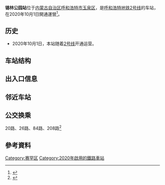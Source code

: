 {{Pathnav|呼和浩特地铁|呼和浩特地铁2号线|frame=1}}
{{Infobox station
| name = 锡林公园站
| native_name = {{MongolUnicode|ᠰᠢᠯᠢ ᠶᠢᠨ ᠴᠡᠴᠡᠷᠯᠢᠭ|style=text-align:left; height:60px|child=yes}}
| eng_name = Xilin Park
| former = 
| symbol_location = 
| symbol = 
| type = 
| image = XilinPark.jpg
| alt = 
| caption = 
| address = [[中华人民共和国|中华人民共和国]][[内蒙古自治区|内蒙古自治区]][[呼和浩特市|呼和浩特市]][[玉泉区|玉泉区]]
| coordinates = 
| owned = 
| operator = 
| line = 
| distance = 
| platform = 
| PlatformType = 地下
| tracks = 
| train_operators = 
| connections = 
| structure = 
| Interchange = 
| disabled = 
| exits = 
| code = 
| zone = 
| website = 
| opened = {{Start date|2020|10|01|df=y}}
| closed = <!-- {{End date|YYYY|MM|DD|df=y}} -->
| passengers = 
| pass_year = 
| pass_rank = 
| services = 
| other_services = 
| first = '''呼和浩特地铁2号线'''<br />往[[阿尔山路站|阿尔山路站]]方向：06:39<br />往[[塔利东路站|塔利东路站]]方向：06:10|
| last = '''呼和浩特地铁2号线'''<br />往[[阿尔山路站|阿尔山路站]]方向：22:43<br />往[[塔利东路站|塔利东路站]]方向：22:18|
| Linename1 = [[呼和浩特地铁2号线|呼和浩特地铁2号线]]
| start1 = [[塔利东路站|塔利东路]]
| pre1 = [[五里营站|五里营站]]
| next1 = [[内大南校区站|内大南校区站]]
| end1 = [[阿尔山路站|阿尔山路]]
}}

'''锡林公园站'''位于[[内蒙古自治区|内蒙古自治区]][[呼和浩特市|呼和浩特市]][[玉泉区|玉泉区]]，是[[呼和浩特地铁|呼和浩特地铁]][[呼和浩特地铁2号线|2号线]]的车站，在2020年10月1日開通運營<ref>{{Cite web|title=呼和浩特地铁2号线开通运营  首府城市轨道交通走进换乘时代_正北方网|url=http://www.northnews.cn/2020/1009/1913680.html|accessdate=2020-11-22|work=www.northnews.cn}}</ref>。

==历史==
* 2020年10月1日，本站随着[[呼和浩特地铁2号线|2号线]]开通运营。

==车站结构==

==出入口信息==

==邻近车站==

==公交换乘==
20路、26路、84路、208路<ref>{{Cite web|title=呼和浩特地铁|url=http://www.hhhtmetro.com/site/bus_route|accessdate=2020-11-23|work=www.hhhtmetro.com}}</ref>

==參考資料==
{{reflist}}

{{呼和浩特地铁2号线}}
{{呼和浩特地铁}}

[[Category:赛罕区|Category:赛罕区]]
[[Category:2020年啟用的鐵路車站|Category:2020年啟用的鐵路車站]]